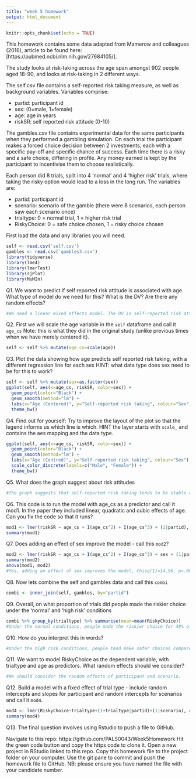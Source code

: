 ```yaml
---
title: "week 5 homework"
output: html_document
---
```


```r
knitr::opts_chunk$set(echo = TRUE)
```

This homework contains some data adapted from Mamerow and colleagues (2016), article to be found here:[https://pubmed.ncbi.nlm.nih.gov/27684105/]. 

The study looks at risk-taking across the age span amongst 902 people aged 18-90, and looks at risk-taking in 2 different ways.

The self.csv file contains a self-reported risk taking measure, as well as background variables. Variables comprise:

* partid: participant id
* sex: (0=male, 1=female)
* age: age in years
* riskSR: self reported risk attitude  (0-10)

The gambles.csv file contains experimental data for the same participants when they performed a gambling simulation. On each trial the participant makes a forced choice decision between 2 investments, each with a specific pay-off and specific chance of success. Each time there is a risky and a safe choice, differing in profile. Any money earned is kept by the participant to incentivise them to choose realistically.

Each person did 8 trials, split into 4 'normal' and 4 'higher risk' trials, where taking the risky option would lead to a loss in the long run. The variables are:

* partid: participant id
* scenario: scenario of the gamble (there were 8 scenarios, each person saw each scenario once)
* trialtype: 0 = normal trial, 1 = higher risk trial
* RiskyChoice: 0 = safe choice chosen, 1 = risky choice chosen

First load the data and any libraries you will need.
```r
self <- read.csv('self.csv') 
gambles <- read.csv('gambles3.csv') 
library(tidyverse)
library(lme4)
library(lmerTest)
library(sjPlot)
library(MuMIn)
```


Q1. We want to predict if self reported risk attitude is associated with age. What type of model do we need for this? What is the DV? Are there any random effects?
```r
#We need a linear mixed effects model. The DV is self-reported risk attitude. There is a random effect of participant.
```

Q2. First we will scale the age variable in the `self` dataframe and call it `age_cs` Note: this is what they did in the original study (unlike previous times when we have merely centered it).
```r
self <- self %>% mutate(age_cs=scale(age))
```

Q3. Plot the data showing how age predicts self reported risk taking, with a different regression line for each sex
HINT: what data type does sex need to be for this to work?
```r
self <- self %>% mutate(sex=as.factor(sex))
ggplot(self, aes(x=age_cs, riskSR, color=sex)) +
  geom_point(color="Black") +
  geom_smooth(method="lm") +
  labs(x="Age (Centered)", y="Self-reported risk taking", colour="Sex") +
  theme_bw()
```

Q4. Find out for yourself: Try to improve the layout of the plot so that the legend informs us which line is which. HINT the layer starts with `scale_` and contains the aes mapping and the data type.
```r
ggplot(self, aes(x=age_cs, riskSR, color=sex)) +
  geom_point(color="Black") +
  geom_smooth(method="lm") +
  labs(x="Age (Centred)", y="Self-reported risk taking", colour="Sex") +
  scale_color_discrete(labels=c("Male", "Female")) +
  theme_bw()
```

Q5. What does the graph suggest about risk attitudes
```r
#The graph suggests that self-reported risk taking tends to be stable across age for females, but decreases slightly for males.
```

Q6. This code is to run the model with age_cs as a predictor and call it mod1. In the paper they included linear, quadratic and cubic effects of age.
Can you fix the code so that it runs?
```r
mod1 <- lmer(riskSR ~ age_cs + I(age_cs^2) + I(age_cs^3) + (1|partid), , control = lmerControl(check.nobs.vs.nlev="ignore", check.nobs.vs.nRE="ignore"), data=self)
summary(mod1)
```

Q7. Does adding an effect of sex improve the model - call this `mod2`? 
```r
mod2 <- lmer(riskSR ~ age_cs + I(age_cs^2) + I(age_cs^3) + sex + (1|partid), , control = lmerControl(check.nobs.vs.nlev="ignore", check.nobs.vs.nRE="ignore"), data=self)
summary(mod2)
anova(mod1, mod2)
#Yes, adding an effect of sex improves the model, Chisq(1)=14.56, p<.001.
```

Q8. Now lets combine the self and gambles data and call this `combi`
```r
combi <- inner_join(self, gambles, by="partid")
```

Q9. Overall, on what proportion of trials did people made the riskier choice under the 'normal' and 'high risk' conditions
```r
combi %>% group_by(trialtype) %>% summarise(mean=mean(RiskyChoice))
#Under the normal conditions, people made the riskier choice for 48% of trials. Under high risk conditions, people made the riskier choice for 39% of trials.
```

Q10. How do you interpret this in words?
```r
#Under the high risk conditions, people tend make safer choices compared to the normal conditions.
```

Q11. We want to model RiskyChoice as the dependent variable, with trialtype and age as predictors. What random effects should we consider?
```r
#We should consider the random effects of participant and scenario.
```

Q12. Build a model with a fixed effect of trial type - include random intercepts and slopes for participant and random intercepts for scenarios and call it `mod4`.
```r
mod4 <- lmer(RiskyChoice~trialtype+(1+trialtype|partid)+(1|scenario), data=gambles)
summary(mod4)
```

Q13. The final question involves using Rstudio to push a file to GitHub.

Navigate to this repo: https://github.com/PALS0043/Week5Homework
Hit the green code button and copy the https code to clone it.
Open a new project in RStudio linked to this repo.
Copy this homework file to the project folder on your computer.
Use the git pane to commit and push the homework file to GitHub.
NB: please ensure you have named the file with your candidate number.

